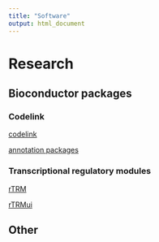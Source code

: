 ```yaml
---
title: "Software"
output: html_document
---
```


# Research

## Bioconductor packages

### Codelink

[codelink](http://bioconductor.org/packages/codelink/)

[annotation packages](http://bioconductor.org/packages/release/BiocViews.html#___CodelinkChip)

### Transcriptional regulatory modules

[rTRM](http://bioconductor.org/packages/rTRM/)

[rTRMui](http://bioconductor.org/packages/rTRMui/)

## Other